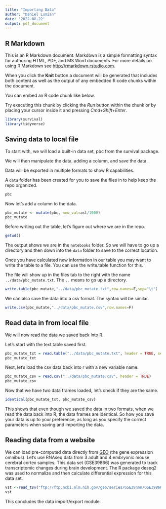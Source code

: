 ```yaml
---
title: "Importing Data"
author: "Daniel Lumian"
date: '2022-08-22'
output: pdf_document
---
```


## R Markdown

This is an R Markdown document. Markdown is a simple formatting syntax for authoring HTML, PDF, and MS Word documents. For more details on using R Markdown see <http://rmarkdown.rstudio.com>.

When you click the **Knit** button a document will be generated that includes both content as well as the output of any embedded R code chunks within the document. 


You can embed an R code chunk like below.

Try executing this chunk by clicking the *Run* button within the chunk or by placing your cursor inside it and pressing *Cmd+Shift+Enter*. 
```r
library(survival)
library(tidyverse)
```

## Saving data to local file
To start with, we will load a built-in data set, pbc from the survival package.

We will then manipulate the data, adding a column, and save the data.

Data will be exported in multiple formats to show R capabilities.

A `data` folder has been created for you to save the files in to help keep the 
repo organized.
```r
pbc
```
Now let's add a column to the data.
```r
pbc_mutate <- mutate(pbc, new_val=ast/1000) 
pbc_mutate
```

Before writing out the table, let's figure out where we are in the repo.
```r
getwd()
```
The output shows we are in the `notebooks` folder. So we will have to go up a directory
and then down into the `data` folder to save to the correct location.

Once you have calculated new information in our table you may want to write the table to a file.  You can use the write.table function for this.

The file will show up in the files tab to the right with the name `../data/pbc_mutate.txt`. The `..` means to go up a directory.
```r
write.table(pbc_mutate,"../data/pbc_mutate.txt",row.names=F,sep="\t")
```

We can also save the data into a csv format. The syntax will be similar.
```r
write.csv(pbc_mutate,"../data/pbc_mutate.csv",row.names=F)
```

## Read data in from local file

We will now read the data we saved back into R. 

Let's start with the text table saved first.
```r
pbc_mutate_txt = read.table("../data/pbc_mutate.txt", header = TRUE, sep = "\t")
pbc_mutate_txt
```

Next, let's load the csv data back into r with a new variable name.
```r
pbc_mutate_csv = read.csv("../data/pbc_mutate.csv", header = TRUE)
pbc_mutate_csv
```

Now that we have two data frames loaded, let's check if they are the same.
```r
identical(pbc_mutate_txt, pbc_mutate_csv)
```
This shows that even though we saved the data in two formats, when we read the 
data back into R, the data frames are identical. So how you save your data is up
to your preference, as long as you specify the correct parameters when saving
and importing the data.

## Reading data from a website
We can load pre-computed data directly from [GEO](https://www.ncbi.nlm.nih.gov/geo/
) (the gene expression omnibus).  Let's use RNAseq data from 3 adult and 4 embryonic mouse cerebral cortex samples.  This data set (GSE39866) was generated to track transcriptomic changes during brain development. The R package deseq2 was used to normalize and then calculate differential expression for this data set.
```r
vst <-read_tsv("ftp://ftp.ncbi.nlm.nih.gov/geo/series/GSE39nnn/GSE39866/suppl/GSE39866_Mouse.VarianceStabilized.Datagene.txt.gz")
vst
```
This concludes the data import/export module.